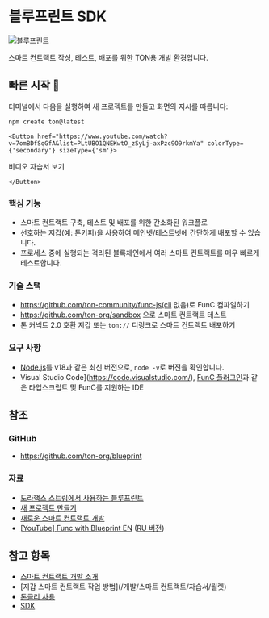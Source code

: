 
# 블루프린트 SDK

![블루프린트](\img\blueprint\logo.svg)

스마트 컨트랙트 작성, 테스트, 배포를 위한 TON용 개발 환경입니다.

## 빠른 시작 🚀

터미널에서 다음을 실행하여 새 프로젝트를 만들고 화면의 지시를 따릅니다:

```bash
npm create ton@latest
```

```mdx-code-block
<Button href="https://www.youtube.com/watch?v=7omBDfSqGfA&list=PLtUBO1QNEKwtO_zSyLj-axPzc9O9rkmYa" colorType={'secondary'} sizeType={'sm'}>
```

비디오 자습서 보기

```mdx-code-block
</Button>
```

### 핵심 기능

- 스마트 컨트랙트 구축, 테스트 및 배포를 위한 간소화된 워크플로
- 선호하는 지갑(예: 톤키퍼)을 사용하여 메인넷/테스트넷에 간단하게 배포할 수 있습니다.
- 프로세스 중에 실행되는 격리된 블록체인에서 여러 스마트 컨트랙트를 매우 빠르게 테스트합니다.

### 기술 스택

- https://github.com/ton-community/func-js(cli 없음)로 FunC 컴파일하기
- https://github.com/ton-org/sandbox 으로 스마트 컨트랙트 테스트
- 톤 커넥트 2.0 호환 지갑 또는 `ton://` 디링크로 스마트 컨트랙트 배포하기

### 요구 사항

- [Node.js](https://nodejs.org/)를 v18과 같은 최신 버전으로, `node -v`로 버전을 확인합니다.
- Visual Studio Code](https://code.visualstudio.com/), [FunC 플러그인](https://marketplace.visualstudio.com/items?itemName=tonwhales.func-vscode)과 같은 타입스크립트 및 FunC를 지원하는 IDE

## 참조

### GitHub

- https://github.com/ton-org/blueprint

### 자료

- [도라핵스 스트림에서 사용하는 블루프린트](https://www.youtube.com/watch?v=5ROXVM-Fojo)
- [새 프로젝트 만들기](https://github.com/ton-org/blueprint#create-a-new-project)
- [새로운 스마트 컨트랙트 개발](https://github.com/ton-org/blueprint#develop-a-new-contract)
- [\[YouTube\] Func with Blueprint EN](https://www.youtube.com/watch?v=7omBDfSqGfA&list=PLtUBO1QNEKwtO_zSyLj-axPzc9O9rkmYa) ([RU 버전](https://youtube.com/playlist?list=PLyDBPwv9EPsA5vcUM2vzjQOomf264IdUZ))

## 참고 항목

- [스마트 컨트랙트 개발 소개](/개발/스마트-컨트랙트/)
- [지갑 스마트 컨트랙트 작업 방법](/개발/스마트 컨트랙트/자습서/월렛)
- [톤클리 사용](/개발/스마트-컨트랙트/sdk/toncli)
- [SDK](/개발/앱/apis/sdk)
